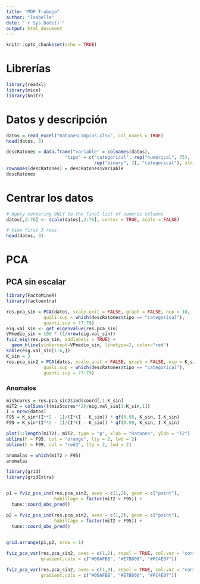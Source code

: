 ---
title: "MDP Trabajo"
author: "Isabelle"
date: "`r Sys.Date()`"
output: html_document
---

```{r setup, include=FALSE}
knitr::opts_chunk$set(echo = TRUE)
```

# Librerías

```{r librerias}
library(readxl)
library(mice)
library(knitr)
```

# Datos y descripción

```{r datos}

datos = read_excel("RatonesLimpios.xlsx", col_names = TRUE)
head(datos, 3)
```

```{r tabla descripcion}
descRatones = data.frame("variable" = colnames(datos),
                      "tipo" = c("categorical", rep("numerical", 75),
                                 rep("binary", 3), "categorical"), stringsAsFactors = FALSE)
rownames(descRatones) = descRatones$variable
descRatones
```

# Centrar los datos

```{r centrar}

# Apply centering ONLY to the final list of numeric columns
datos[,2:76] <- scale(datos[,2:76], center = TRUE, scale = FALSE)

# View first 3 rows
head(datos, 3)

```

# PCA
## PCA sin escalar

```{r PCA sin escalar}
library(FactoMineR)
library(factoextra)

res.pca_sin = PCA(datos, scale.unit = FALSE, graph = FALSE, ncp = 10, 
              quali.sup = which(descRatones$tipo == "categorical"),
              quanti.sup = 77:79)
eig.val_sin <- get_eigenvalue(res.pca_sin)
VPmedio_sin = 100 * (1/nrow(eig.val_sin))
fviz_eig(res.pca_sin, addlabels = TRUE) +
  geom_hline(yintercept=VPmedio_sin, linetype=2, color="red")
kable(eig.val_sin[1:6,])
K_sin = 3
res.pca_sin2 = PCA(datos, scale.unit = FALSE, graph = FALSE, ncp = K_sin, 
              quali.sup = which(descRatones$tipo == "categorical"),
              quanti.sup = 77:79)
```

### Anomalos

```{r anomalos}
misScores = res.pca_sin2$ind$coord[,1:K_sin]
miT2 = colSums(t(misScores**2)/eig.val_sin[1:K_sin,1])
I = nrow(datos)
F95 = K_sin*(I**2 - 1)/(I*(I - K_sin)) * qf(0.95, K_sin, I-K_sin)
F99 = K_sin*(I**2 - 1)/(I*(I - K_sin)) * qf(0.99, K_sin, I-K_sin)

plot(1:length(miT2), miT2, type = "p", xlab = "Ratones", ylab = "T2")
abline(h = F95, col = "orange", lty = 2, lwd = 2)
abline(h = F99, col = "red3", lty = 2, lwd = 2)
```

```{r}
anomalas = which(miT2 > F95)
anomalas
```


```{r graficos}
library(grid)
library(gridExtra)


p1 = fviz_pca_ind(res.pca_sin2, axes = c(1,2), geom = c("point"),
                  habillage = factor(miT2 > F95)) +
  tune::coord_obs_pred()

p2 = fviz_pca_ind(res.pca_sin2, axes = c(1,3), geom = c("point"), 
                  habillage = factor(miT2 > F95)) +
  tune::coord_obs_pred() 
  

grid.arrange(p1,p2, nrow = 1)
```

```{r variables sin}
fviz_pca_var(res.pca_sin2, axes = c(1,2), repel = TRUE, col.var = "contrib",
             gradient.cols = c("#00AFBB", "#E7B800", "#FC4E07"))
```

```{r variables sin 2}
fviz_pca_var(res.pca_sin2, axes = c(1,3), repel = TRUE, col.var = "contrib",
             gradient.cols = c("#00AFBB", "#E7B800", "#FC4E07"))
```

